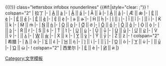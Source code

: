 <templatestyles src="Template:Letters with diacritic/styles.css" />{{(!}} class="lettersbox infobox nounderlines" {{#if:{{{clear|}}}|style="clear: {{{clear}}};"}}
! colspan="2" | 拉丁
|-
| [[À]] || [[à]]
|-
| [[Ầ]] || [[ầ]]
|-
| Ā̀ || ā̀
|-
| [[Ằ]] || [[ằ]]
|-
| Æ̀ || æ̀
|-
| [[È]] || [[è]]
|-
| [[Ề]] || [[ề]]
|-
| [[Ḕ]] || [[ḕ]]
|-
| È̩ || è̩
|-
| ə || ɚ̀
|-
| H̀ || h̀
|-
| [[Ì]] || [[ì]]
|-
| Ī̀ || ī̀
|-
| || i̇̀
|-
| K̀ || k̀
|-
| M̀ || m̀
|-
| [[Ǹ]] || [[ǹ]]
|-
| [[Ò]] || [[ò]]
|-
| [[Ờ]] || ờ
|-
| [[Ồ]] || [[ồ]]
|-
| [[Ṑ]] || [[ṑ]]
|-
| Ò̩ || ò̩
|-
| || [[ɔ̀]]
|-
| R̀ || r̀
|-
| S̀ || s̀
|-
| T̀ || t̀
|-
| [[Ù]] || [[ù]]
|-
| Ū̀ || ū̀
|-
| [[Ǜ]] || [[ǜ]]
|-
| [[Ừ]] || [[ừ]]
|-
| V̀ || v̀
|-
| || [[ʌ̀]]
|-
| [[Ẁ]] || [[ẁ]]
|-
| X̀ || x̀
|-
| [[Ỳ]] || [[ỳ]]
|-
| Ȳ̀ || ȳ̀
|-
| Z̀ || z̀
|-
! colspan="2" | 希腊
|-
| [[Ὰ]] || ὰ
|-
| [[Ὲ]] || ὲ
|-
| [[Ὴ]] || ὴ
|-
| [[Ὶ]] || ὶ
|-
| || [[ῒ]]
|-
| [[Ὸ]] || ὸ
|-
| [[Ὺ]] || ὺ
|-
| || [[ῢ]]
|-
| [[Ὼ]] || ὼ
|-
! colspan="2" | 西里尔
|-
| [[Ѐ]] || ѐ
|-
| [[Ѝ]] || ѝ
|}<noinclude>{{documentation|Template:Letters with diacritic}}

[[Category:文字模板]]
</noinclude>
